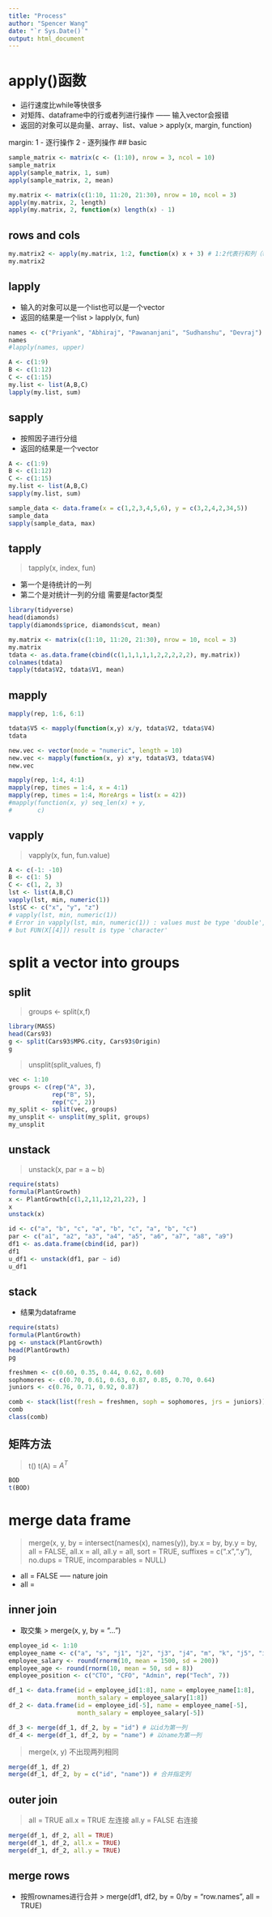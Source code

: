 ---
title: "Process"
author: "Spencer Wang"
date: "`r Sys.Date()`"
output: html_document
---

# apply()函数
- 运行速度比while等快很多
- 对矩阵、dataframe中的行或者列进行操作 —— 输入vector会报错
- 返回的对象可以是向量、array、list、value
> apply(x, margin, function)

margin: 1 - 逐行操作    2 - 逐列操作
## basic
```{r}
sample_matrix <- matrix(c <- (1:10), nrow = 3, ncol = 10)
sample_matrix
apply(sample_matrix, 1, sum)
apply(sample_matrix, 2, mean)
```

```{r}
my.matrix <- matrix(c(1:10, 11:20, 21:30), nrow = 10, ncol = 3)
apply(my.matrix, 2, length)
apply(my.matrix, 2, function(x) length(x) - 1)
```

## rows and cols
```{r}
my.matrix2 <- apply(my.matrix, 1:2, function(x) x + 3) # 1:2代表行和列（每一个元素）都要处理
my.matrix2
```

## lapply
- 输入的对象可以是一个list也可以是一个vector
- 返回的结果是一个list
> lapply(x, fun)

```{r}
names <- c("Priyank", "Abhiraj", "Pawananjani", "Sudhanshu", "Devraj")
names
#lapply(names, upper)
```

```{r}
A <- c(1:9)
B <- c(1:12)
C <- c(1:15)
my.list <- list(A,B,C)
lapply(my.list, sum)
```

## sapply
- 按照因子进行分组
- 返回的结果是一个vector
```{r}
A <- c(1:9)
B <- c(1:12)
C <- c(1:15)
my.list <- list(A,B,C)
sapply(my.list, sum)
```
```{r}
sample_data <- data.frame(x = c(1,2,3,4,5,6), y = c(3,2,4,2,34,5))
sample_data
sapply(sample_data, max)
```

## tapply
> tapply(x, index, fun)

- 第一个是待统计的一列
- 第二个是对统计一列的分组 需要是factor类型

```{r}
library(tidyverse)
head(diamonds)
tapply(diamonds$price, diamonds$cut, mean)
```

```{r}
my.matrix <- matrix(c(1:10, 11:20, 21:30), nrow = 10, ncol = 3)
my.matrix
tdata <- as.data.frame(cbind(c(1,1,1,1,1,2,2,2,2,2), my.matrix))
colnames(tdata)
tapply(tdata$V2, tdata$V1, mean)
```

## mapply
```{r}
mapply(rep, 1:6, 6:1)
```

```{r}
tdata$V5 <- mapply(function(x,y) x/y, tdata$V2, tdata$V4)
tdata
```
```{r}
new.vec <- vector(mode = "numeric", length = 10)
new.vec <- mapply(function(x, y) x*y, tdata$V3, tdata$V4)
new.vec
```

```{r}
mapply(rep, 1:4, 4:1)
mapply(rep, times = 1:4, x = 4:1)
mapply(rep, times = 1:4, MoreArgs = list(x = 42))
#mapply(function(x, y) seq_len(x) + y,
#       c)
```

## vapply
> vapply(x, fun, fun.value)

```{r}
A <- c(-1: -10)
B <- c(1: 5)
C <- c(1, 2, 3)
lst <- list(A,B,C)
vapply(lst, min, numeric(1))
lst$C <- c("x", "y", "z")
# vapply(lst, min, numeric(1))
# Error in vapply(lst, min, numeric(1)) : values must be type 'double',
# but FUN(X[[4]]) result is type 'character'
```

# split a vector into groups
## split
> groups <- split(x,f)

```{r}
library(MASS)
head(Cars93)
g <- split(Cars93$MPG.city, Cars93$Origin)
g
```

> unsplit(split_values, f)

```{r}
vec <- 1:10
groups <- c(rep("A", 3),
            rep("B", 5),
            rep("C", 2))
my_split <- split(vec, groups)
my_unsplit <- unsplit(my_split, groups)
my_unsplit
```

## unstack
> unstack(x, par = a ~ b)

```{r}
require(stats)
formula(PlantGrowth)
x <- PlantGrowth[c(1,2,11,12,21,22), ]
x
unstack(x)
```


```{r}
id <- c("a", "b", "c", "a", "b", "c", "a", "b", "c")
par <- c("a1", "a2", "a3", "a4", "a5", "a6", "a7", "a8", "a9")
df1 <- as.data.frame(cbind(id, par))
df1
u_df1 <- unstack(df1, par ~ id)
u_df1
```

## stack
- 结果为dataframe
```{r}
require(stats)
formula(PlantGrowth)
pg <- unstack(PlantGrowth)
head(PlantGrowth)
pg
```

```{r}
freshmen <- c(0.60, 0.35, 0.44, 0.62, 0.60)
sophomores <- c(0.70, 0.61, 0.63, 0.87, 0.85, 0.70, 0.64)
juniors <- c(0.76, 0.71, 0.92, 0.87)

comb <- stack(list(fresh = freshmen, soph = sophomores, jrs = juniors))
comb
class(comb)
```

## 矩阵方法
> t()
> t(A) = $A^T$

```{r}
BOD
t(BOD)
```

# **merge data frame**
> merge(x, y, by = intersect(names(x), names(y)),
      by.x = by, by.y = by, all = FALSE, all.x = all, all.y = all,
      sort = TRUE, suffixes = c(".x",".y"), no.dups = TRUE,
      incomparables = NULL)

- all = FALSE ----- nature join
- all = 

## inner join
- 取交集
> merge(x, y, by = "...")

```{r}
employee_id <- 1:10
employee_name <- c("a", "s", "j1", "j2", "j3", "j4", "m", "k", "j5", "i")
employee_salary <- round(rnorm(10, mean = 1500, sd = 200))
employee_age <- round(rnorm(10, mean = 50, sd = 8))
employee_position <- c("CTO", "CFO", "Admin", rep("Tech", 7))

df_1 <- data.frame(id = employee_id[1:8], name = employee_name[1:8],
                   month_salary = employee_salary[1:8])
df_2 <- data.frame(id = employee_id[-5], name = employee_name[-5],
                   month_salary = employee_salary[-5])
```

```{r}
df_3 <- merge(df_1, df_2, by = "id") # 以id为第一列
df_4 <- merge(df_1, df_2, by = "name") # 以name为第一列
```

> merge(x, y) 不出现两列相同

```{r}
merge(df_1, df_2)
merge(df_1, df_2, by = c("id", "name")) # 合并指定列
```

## outer join
> all = TRUE
> all.x = TRUE 左连接
> all.y = FALSE 右连接

```{r}
merge(df_1, df_2, all = TRUE)
merge(df_1, df_2, all.x = TRUE)
merge(df_1, df_2, all.y = TRUE)
```

## merge rows
- 按照rownames进行合并
> merge(df1, df2, by = 0/by = "row.names", all = TRUE)













